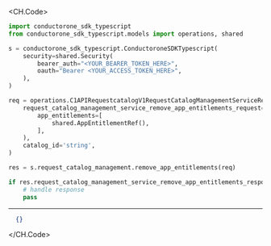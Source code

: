 
<CH.Code>
```python RemoveAppEntitlements.py
import conductorone_sdk_typescript
from conductorone_sdk_typescript.models import operations, shared

s = conductorone_sdk_typescript.ConductoroneSDKTypescript(
    security=shared.Security(
        bearer_auth="<YOUR_BEARER_TOKEN_HERE>",
        oauth="Bearer <YOUR_ACCESS_TOKEN_HERE>",
    ),
)

req = operations.C1APIRequestcatalogV1RequestCatalogManagementServiceRemoveAppEntitlementsRequest(
    request_catalog_management_service_remove_app_entitlements_request=shared.RequestCatalogManagementServiceRemoveAppEntitlementsRequest(
        app_entitlements=[
            shared.AppEntitlementRef(),
        ],
    ),
    catalog_id='string',
)

res = s.request_catalog_management.remove_app_entitlements(req)

if res.request_catalog_management_service_remove_app_entitlements_response is not None:
    # handle response
    pass
```
---

```json Example Response
  {}
```
</CH.Code>
